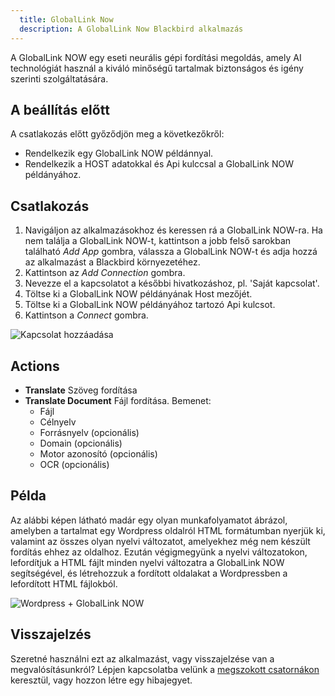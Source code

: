 ```yaml
---
  title: GlobalLink Now
  description: A GlobalLink Now Blackbird alkalmazás
---
```


<LinkCard title="View on Github" target="_blank" href="https://github.com/bb-io/GlobalLinkNow" icon="github" />

A GlobalLink NOW egy eseti neurális gépi fordítási megoldás, amely AI technológiát használ a kiváló minőségű tartalmak biztonságos és igény szerinti szolgáltatására.
 
## A beállítás előtt

A csatlakozás előtt győződjön meg a következőkről:

- Rendelkezik egy GlobalLink NOW példánnyal.
- Rendelkezik a HOST adatokkal és Api kulccsal a GlobalLink NOW példányához.

## Csatlakozás

1. Navigáljon az alkalmazásokhoz és keressen rá a GlobalLink NOW-ra. Ha nem találja a GlobalLink NOW-t, kattintson a jobb felső sarokban található _Add App_ gombra, válassza a GlobalLink NOW-t és adja hozzá az alkalmazást a Blackbird környezetéhez.
2. Kattintson az _Add Connection_ gombra.
3. Nevezze el a kapcsolatot a későbbi hivatkozáshoz, pl. 'Saját kapcsolat'.
4. Töltse ki a GlobalLink NOW példányának Host mezőjét.
5. Töltse ki a GlobalLink NOW példányához tartozó Api kulcsot.
6. Kattintson a _Connect_ gombra.

![Kapcsolat hozzáadása](https://raw.githubusercontent.com/bb-io/GlobalLinkNow/main/image/README/GLN_AddConnection.png)

## Actions

- **Translate** Szöveg fordítása
- **Translate Document** Fájl fordítása. 
Bemenet:
    - Fájl
    - Célnyelv
    - Forrásnyelv (opcionális)
    - Domain (opcionális)
    - Motor azonosító (opcionális)
    - OCR (opcionális)

## Példa

Az alábbi képen látható madár egy olyan munkafolyamatot ábrázol, amelyben a tartalmat egy Wordpress oldalról HTML formátumban nyerjük ki, valamint az összes olyan nyelvi változatot, amelyekhez még nem készült fordítás ehhez az oldalhoz. Ezután végigmegyünk a nyelvi változatokon, lefordítjuk a HTML fájlt minden nyelvi változatra a GlobalLink NOW segítségével, és létrehozzuk a fordított oldalakat a Wordpressben a lefordított HTML fájlokból.

![Wordpress + GlobalLink NOW](https://raw.githubusercontent.com/bb-io/GlobalLinkNow/main/image/README/WordpressGLN.png)

## Visszajelzés

Szeretné használni ezt az alkalmazást, vagy visszajelzése van a megvalósításunkról? Lépjen kapcsolatba velünk a [megszokott csatornákon](https://www.blackbird.io/) keresztül, vagy hozzon létre egy hibajegyet.